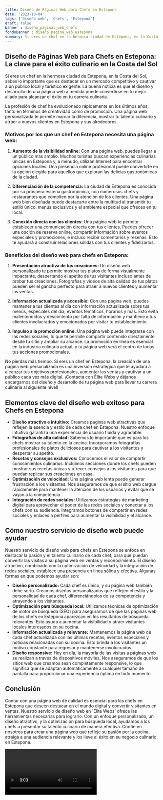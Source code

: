 ```yaml
---
title: Diseño de Páginas Web para Chefs en Estepona
date: '2023-10-04'
tags: ['Diseño web', 'Chefs', 'Estepona']
draft: false
banner : diseño_paginas_web_chefs
fondoBanner : diseño_pagina_web_estepona
summary: Si eres un chef en la hermosa ciudad de Estepona, en la Costa del Sol, sabes lo importante que es destacar en un mercado competitivo y cautivar a un público local y turístico exigente. La buena noticia es que el diseño y desarrollo de una página web a medida puede convertirse en tu mejor aliado para alcanzar el éxito en tu carrera culinaria.
---
```


## **Diseño de Páginas Web para Chefs en Estepona: La clave para el éxito culinario en la Costa del Sol**

Si eres un chef en la hermosa ciudad de Estepona, en la Costa del Sol, sabes lo importante que es destacar en un mercado competitivo y cautivar a un público local y turístico exigente. La buena noticia es que el diseño y desarrollo de una página web a medida puede convertirse en tu mejor aliado para alcanzar el éxito en tu carrera culinaria.

La profesión de chef ha evolucionado rápidamente en los últimos años, tanto en términos de creatividad como de promoción. Una página web personalizada te permite marcar la diferencia, mostrar tu talento culinario y atraer a nuevos clientes en Estepona y sus alrededores.

### **Motivos por los que un chef en Estepona necesita una página web:**

1. **Aumento de la visibilidad online:** Con una página web, puedes llegar a un público más amplio. Muchos turistas buscan experiencias culinarias únicas en Estepona y, a menudo, utilizan Internet para encontrar opciones locales. Una presencia online profesional puede convertirte en la opción elegida para aquellos que exploran las delicias gastronómicas de la ciudad.

2. **Diferenciación de la competencia:** La ciudad de Estepona es conocida por su próspera escena gastronómica, con numerosos chefs y restaurantes que compiten por la atención de los clientes. Una página web bien diseñada puede destacarte entre la multitud al transmitir tu estilo único, menús exclusivos y el ambiente especial que ofreces en tu local.

3. **Conexión directa con los clientes:** Una página web te permite establecer una comunicación directa con tus clientes. Puedes ofrecer una opción de reserva online, compartir información sobre eventos especiales y promociones, e incluso recibir comentarios y reseñas. Esto te ayudará a construir relaciones sólidas con tus clientes y fidelizarlos.

### **Beneficios del diseño web para chefs en Estepona:**

1. **Presentación atractiva de tus creaciones:** Un diseño web personalizado te permite mostrar tus platos de forma visualmente impactante, despertando el apetito de tus visitantes incluso antes de probar tus creaciones. Fotografías y vídeos de alta calidad de tus platos pueden ser el gancho perfecto para atraer a nuevos clientes y aumentar las ventas.

2. **Información actualizada y accesible:** Con una página web, puedes mantener a tus clientes al día con información actualizada sobre tus menús, especiales del día, eventos temáticos, horarios y más. Esto evita malentendidos y descontento por falta de información y mantiene a tus clientes involucrados y emocionados por visitar tu establecimiento.

3. **Impulso a la promoción online:** Una página web puede integrarse con las redes sociales, lo que te permite compartir contenido directamente desde tu sitio y ampliar su alcance. La promoción en línea es esencial en la industria culinaria actual, y tu página web será el centro de todas tus acciones promocionales.

No pierdas más tiempo. Si eres un chef en Estepona, la creación de una página web personalizada es una inversión estratégica que te ayudará a alcanzar tus objetivos profesionales, aumentar las ventas y cautivar a un público cada vez más digital. ¡Contacta con Élite Webs y déjanos encargarnos del diseño y desarrollo de tu página web para llevar tu carrera culinaria al siguiente nivel!

<GifSeo />

<Cta />

## Elementos clave del diseño web exitoso para Chefs en Estepona

- **Diseño atractivo e intuitivo:** Creamos páginas web atractivas que reflejen la esencia y estilo de cada chef en Estepona. Nuestro enfoque intuitivo garantiza una experiencia de usuario fluida y agradable.
- **Fotografías de alta calidad:** Sabemos lo importante que es para los chefs mostrar su talento en la cocina. Incorporamos fotografías profesionales de platos deliciosos para cautivar a los visitantes y despertar su apetito.
- **Recetas y consejos exclusivos:** Conocemos el valor de compartir conocimientos culinarios. Incluimos secciones donde los chefs pueden mostrar sus recetas únicas y ofrecer consejos a los visitantes para que puedan replicar sus creaciones en casa.
- **Optimización de velocidad:** Una página web lenta puede generar frustración a los visitantes. Nos aseguramos de que el sitio web cargue rápidamente para mantener la atención de los usuarios y evitar que se vayan a la competencia.
- **Integración de redes sociales:** Utilizamos estrategias de marketing digital para aprovechar el poder de las redes sociales y conectar a los chefs con su audiencia. Integramos botones de compartir en redes sociales y enlaces a perfiles para aumentar la visibilidad y el alcance.

## Cómo nuestro servicio de diseño web puede ayudar

Nuestro servicio de diseño web para chefs en Estepona se enfoca en destacar la pasión y el talento culinario de cada chef, para que puedan convertir las visitas a su página web en ventas y reconocimiento. El diseño atractivo, combinado con la optimización de velocidad y la integración de redes sociales, establece una presencia en línea sólida y efectiva. Algunas formas en que podemos ayudar son:

- **Diseño personalizado:** Cada chef es único, y su página web también debe serlo. Creamos diseños personalizados que reflejen el estilo y la personalidad de cada chef, diferenciándolos de su competencia y atrayendo a los visitantes.
- **Optimización para búsqueda local:** Utilizamos técnicas de optimización de motor de búsqueda (SEO) para asegurarnos de que las páginas web de los chefs en Estepona aparezcan en los resultados de búsqueda relevantes. Esto ayuda a aumentar la visibilidad y atraer visitantes locales interesados en su cocina.
- **Información actualizada y relevante:** Mantenemos la página web de cada chef actualizada con las últimas recetas, eventos especiales y noticias relacionadas con su cocina. Esto brinda a los visitantes un motivo constante para regresar y mantenerse involucrados.
- **Diseño responsive:** Hoy en día, la mayoría de las visitas a páginas web se realizan a través de dispositivos móviles. Nos aseguramos de que los sitios web que creamos sean completamente responsive, lo que significa que se adaptan automáticamente a cualquier tamaño de pantalla para proporcionar una experiencia óptima en todo momento.

## Conclusión

Contar con una página web de calidad es esencial para los chefs en Estepona que deseen destacar en el mundo digital y convertir visitantes en ventas. Nuestro servicio de diseño web en 'Élite Webs' ofrece las herramientas necesarias para lograrlo. Con un enfoque personalizado, un diseño atractivo, y la optimización para búsqueda local, ayudamos a los chefs a presentar su talento culinario de manera efectiva. Confíe en nosotros para crear una página web que refleje su pasión por la cocina, atraiga a una audiencia relevante y los lleve al éxito en su negocio culinario en Estepona.

<Video />

<CtaBot job='Chefs' city='Estepona'/>

<Gmaps query='Estepona+españa+maps' />